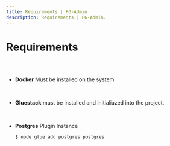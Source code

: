 ```yaml
---
title: Requirements | PG-Admin
description: Requirements | PG-Admin.
---
```



<Meta title="PG-Admin Plugin/Requirements" />

# Requirements

##


<br/>

* **Docker** Must be installed on the system.

<br/>

* **Gluestack** must be installed and initialiazed into the project.

<br/>

* **Postgres** Plugin Instance
    
    ```bash
    $ node glue add postgres postgres
    ```
